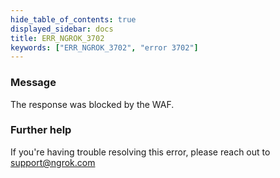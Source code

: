 ```yaml
---
hide_table_of_contents: true
displayed_sidebar: docs
title: ERR_NGROK_3702
keywords: ["ERR_NGROK_3702", "error 3702"]
---
```


### Message

The response was blocked by the WAF.

### Further help

If you're having trouble resolving this error, please reach out to [support@ngrok.com](mailto:support@ngrok.com?subject=Help%20with%20ERR_NGROK_3702)
